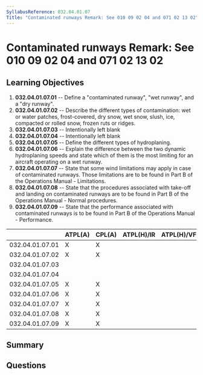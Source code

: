 ```yaml
---
SyllabusReference: 032.04.01.07
Title: "Contaminated runways Remark: See 010 09 02 04 and 071 02 13 02"
---
```


# Contaminated runways Remark: See 010 09 02 04 and 071 02 13 02

## Learning Objectives

1. **032.04.01.07.01** -- Define a "contaminated runway", "wet runway", and a
   "dry runway".
2. **032.04.01.07.02** -- Describe the different types of contamination: wet or
   water patches, frost-covered, dry snow, wet snow, slush, ice, compacted or
   rolled snow, frozen ruts or ridges.
3. **032.04.01.07.03** -- Intentionally left blank
4. **032.04.01.07.04** -- Intentionally left blank
5. **032.04.01.07.05** -- Define the different types of hydroplaning.
6. **032.04.01.07.06** -- Explain the difference between the two dynamic
   hydroplaning speeds and state which of them is the most limiting for an
   aircraft operating on a wet runway.
7. **032.04.01.07.07** -- State that some wind limitations may apply in case of
   contaminated runways. Those limitations are to be found in Part B of the
   Operations Manual - Limitations.
8. **032.04.01.07.08** -- State that the procedures associated with take-off and
   landing on contaminated runways are to be found in Part B of the Operations
   Manual - Normal procedures.
9. **032.04.01.07.09** -- State that the performance associated with
   contaminated runways is to be found in Part B of the Operations Manual -
   Performance.

|                 | ATPL(A) | CPL(A) | ATPL(H)/IR | ATPL(H)/VFR | CPL(H) | IR  | CBIR(A) |
| --------------- | ------- | ------ | ---------- | ----------- | ------ | --- | ------- |
| 032.04.01.07.01 | X       | X      |            |             |        |     |         |
| 032.04.01.07.02 | X       | X      |            |             |        |     |         |
| 032.04.01.07.03 |         |        |            |             |        |     |         |
| 032.04.01.07.04 |         |        |            |             |        |     |         |
| 032.04.01.07.05 | X       | X      |            |             |        |     |         |
| 032.04.01.07.06 | X       | X      |            |             |        |     |         |
| 032.04.01.07.07 | X       | X      |            |             |        |     |         |
| 032.04.01.07.08 | X       | X      |            |             |        |     |         |
| 032.04.01.07.09 | X       | X      |            |             |        |     |         |

## Summary

## Questions
